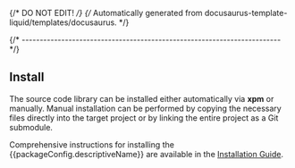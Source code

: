 {/* DO NOT EDIT! */}
{/* Automatically generated from docusaurus-template-liquid/templates/docusaurus. */}

{/* ------------------------------------------------------------------------ */}

## Install

The source code library can be installed either automatically via **xpm**
or manually. Manual installation can be performed by copying the necessary
files directly into the target project or by linking the entire project as
a Git submodule.

Comprehensive instructions for installing the
{{packageConfig.descriptiveName}}
are available in the [Installation Guide](/docs/install/).
